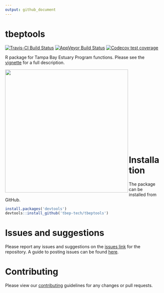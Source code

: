 ```yaml
---
output: github_document
---
```


# tbeptools

[![Travis-CI Build Status](https://travis-ci.org/tbep-tech/tbeptools.svg?branch=master)](https://travis-ci.org/tbep-tech/tbeptools)
[![AppVeyor Build Status](https://ci.appveyor.com/api/projects/status/github/tbep-tech/tbeptools?branch=master&svg=true)](https://ci.appveyor.com/project/tbep-tech/tbeptools)
[![Codecov test coverage](https://codecov.io/gh/tbep-tech/tbeptools/branch/master/graph/badge.svg)](https://codecov.io/gh/tbep-tech/tbeptools?branch=master)

R package for Tampa Bay Estuary Program functions. Please see the [vignette](file:///T:/04_STAFF/MARCUS/03_GIT/tbeptools/docs/articles/intro.html) for a full description.

<img src="man/figures/tbep_logo.png" align="left" width="400"/>
<br></br>
<br></br>
<br></br>
<br></br>
<br></br>
<br></br>
<br></br>

# Installation

The package can be installed from GitHub.

```r
install.packages('devtools')
devtools::install_github('tbep-tech/tbeptools')
```

# Issues and suggestions

Please report any issues and suggestions on the [issues link](https://github.com/tbep-tech/tbeptools/issues) for the repository.  A guide to posting issues can be found [here](.github/ISSUE_TEMPLATE.md).

# Contributing

Please view our [contributing](.github/CONTRIBUTING.md) guidelines for any changes or pull requests.
